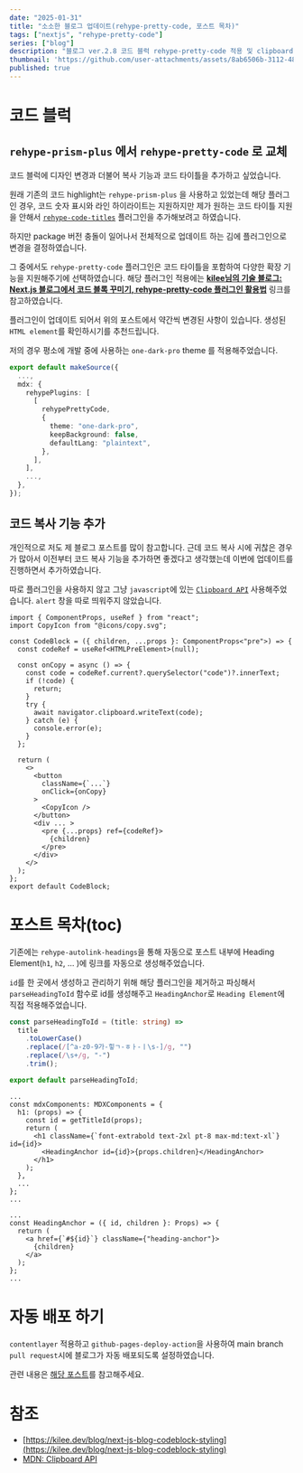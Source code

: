 ```yaml
---
date: "2025-01-31"
title: "소소한 블로그 업데이트(rehype-pretty-code, 포스트 목차)"
tags: ["nextjs", "rehype-pretty-code"]
series: ["blog"]
description: "블로그 ver.2.8 코드 블럭 rehype-pretty-code 적용 및 clipboard API 사용, 포스트 toc 업데이트 정리"
thumbnail: 'https://github.com/user-attachments/assets/8ab6506b-3112-48ef-9ae3-89b8496c252f'
published: true
---
```

# 코드 블럭

## `rehype-prism-plus` 에서 `rehype-pretty-code` 로 교체

코드 블럭에 디자인 변경과 더불어 복사 기능과 코드 타이틀을 추가하고 싶었습니다.

원래 기존의 코드 highlight는 `rehype-prism-plus` 을 사용하고 있었는데 해당 플러그인 경우, 코드 숫자 표시와 라인 하이라이트는 지원하지만 제가 원하는 코드 타이틀 지원을 안해서 [`rehype-code-titles`](https://www.npmjs.com/package/rehype-code-titles) 플러그인을 추가해보려고 하였습니다.

하지만 package 버전 충돌이 일어나서 전체적으로 업데이트 하는 김에 플러그인으로 변경을 결정하였습니다.

그 중에서도 `rehype-pretty-code` 플러그인은 코드 타이틀을 포함하여 다양한 확장 기능을 지원해주기에 선택하였습니다. 해당 플러그인 적용에는 [**kilee님의 기술 블로그: Next.js 블로그에서 코드 블록 꾸미기, rehype-pretty-code 플러그인 활용법**](https://kilee.dev/blog/next-js-blog-codeblock-styling) 링크를 참고하였습니다.

플러그인이 업데이트 되어서 위의 포스트에서 약간씩 변경된 사항이 있습니다. 생성된 `HTML element`를 확인하시기를 추천드립니다.

저의 경우 평소에 개발 중에 사용하는 `one-dark-pro` theme 를 적용해주었습니다.

```typescript title="contentlayer.config.ts"
export default makeSource({
  ...,
  mdx: {
    rehypePlugins: [
      [
        rehypePrettyCode,
        {
          theme: "one-dark-pro",
          keepBackground: false,
          defaultLang: "plaintext",
        },
      ],
    ],
    ...,
  },
});

```

## 코드 복사 기능 추가

개인적으로 저도 제 블로그 포스트를 많이 참고합니다. 근데 코드 복사 시에 귀찮은 경우가 많아서 이전부터 코드 복사 기능을 추가하면 좋겠다고 생각했는데 이번에 업데이트를 진행하면서 추가하였습니다.

따로 플러그인을 사용하지 않고 그냥 `javascript`에 있는 [`Clipboard API`](https://developer.mozilla.org/en-US/docs/Web/API/Clipboard/writeText) 사용해주었습니다. `alert` 창을 따로 띄워주지 않았습니다.

```tsx title="CodeBlock.tsx" {7-17}
import { ComponentProps, useRef } from "react";
import CopyIcon from "@icons/copy.svg";

const CodeBlock = ({ children, ...props }: ComponentProps<"pre">) => {
  const codeRef = useRef<HTMLPreElement>(null);

  const onCopy = async () => {
    const code = codeRef.current?.querySelector("code")?.innerText;
    if (!code) {
      return;
    }
    try {
      await navigator.clipboard.writeText(code);
    } catch (e) {
      console.error(e);
    }
  };

  return (
    <>
      <button
        className={`...`}
        onClick={onCopy}
      >
        <CopyIcon />
      </button>
      <div ... >
        <pre {...props} ref={codeRef}>
          {children}
        </pre>
      </div>
    </>
  );
};
export default CodeBlock;
```



# 포스트 목차(toc)

기존에는 `rehype-autolink-headings`을 통해 자동으로 포스트 내부에 Heading Element(`h1`, `h2`, … )에 링크를 자동으로 생성해주었습니다.

`id`를 한 곳에서 생성하고 관리하기 위해 해당 플러그인을 제거하고 파싱해서 `parseHeadingToId` 함수로 id를 생성해주고 `HeadingAnchor`로 `Heading Element`에 직접 적용해주었습니다.

```ts title="parseHeadingToId.ts"
const parseHeadingToId = (title: string) =>
  title
    .toLowerCase()
    .replace(/[^a-z0-9가-힣ㄱ-ㅎㅏ-ㅣ\s-]/g, "")
    .replace(/\s+/g, "-")
    .trim();

export default parseHeadingToId;
```
```tsx title="CustomMDX.tsx"
...
const mdxComponents: MDXComponents = {
  h1: (props) => {
    const id = getTitleId(props);
    return (
      <h1 className={`font-extrabold text-2xl pt-8 max-md:text-xl`} id={id}>
        <HeadingAnchor id={id}>{props.children}</HeadingAnchor>
      </h1>
    );
  },
  ...
};
...
```
```tsx title="HeadingAnchor.tsx"
...
const HeadingAnchor = ({ id, children }: Props) => {
  return (
    <a href={`#${id}`} className={"heading-anchor"}>
      {children}
    </a>
  );
};
...
```


# 자동 배포 하기

`contentlayer` 적용하고 `github-pages-deploy-action`을 사용하여 main branch `pull request`시에 블로그가 자동 배포되도록 설정하였습니다.

관련 내용은 [해당 포스트](https://coyo-hm.github.io/post/blog-auto-deploy)를 참고해주세요.

# 참조

- [https://kilee.dev/blog/next-js-blog-codeblock-styling](https://kilee.dev/blog/next-js-blog-codeblock-styling)
- [MDN: Clipboard API](https://developer.mozilla.org/en-US/docs/Web/API/Clipboard/writeText)